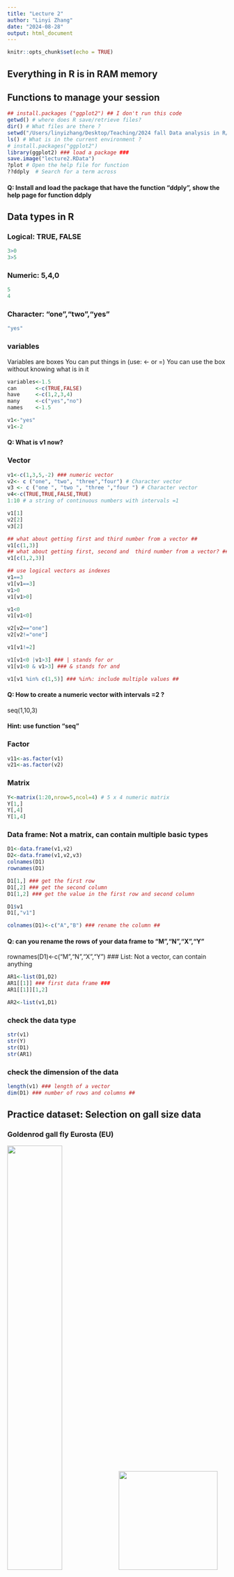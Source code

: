 ```yaml
---
title: "Lecture 2"
author: "Linyi Zhang"
date: "2024-08-28"
output: html_document
---
```


```r
knitr::opts_chunk$set(echo = TRUE)
```

## Everything in R is in RAM memory

## Functions to manage your session

```r
## install.packages ("ggplot2") ## I don't run this code
getwd() # where does R save/retrieve files? 
dir() # What files are there ?
setwd("/Users/linyizhang/Desktop/Teaching/2024 fall Data analysis in R/Data-analysis-in-R") # Set another place to save/retrieve files
ls() # What is in the current environment ?
# install.packages("ggplot2")
library(ggplot2) ### load a package ###
save.image("lecture2.RData")
?plot # Open the help file for function
??ddply  # Search for a term across
```

#### Q: Install and load the package that have the function "ddply", show the help page for function ddply

## Data types in R

### Logical: TRUE, FALSE

```r
3>0
3>5
```

### Numeric: 5,4,0

```r
5
4
```

### Character: "one","two","yes"

```r
"yes"
```

### variables

Variables are boxes You can put things in (use: \<- or =) You can use the box without knowing what is in it

```r
variables<-1.5
can      <-c(TRUE,FALSE)
have     <-c(1,2,3,4)
many     <-c("yes","no")
names    <-1.5

v1<-"yes"
v1<-2
```

#### Q: What is v1 now?

### Vector

```r
v1<-c(1,3,5,-2) ### numeric vector
v2<- c ("one", "two", "three","four") # Character vector
v3 <- c ("one ", "two ", "three ","four ") # Character vector
v4<-c(TRUE,TRUE,FALSE,TRUE)
1:10 # a string of continuous numbers with intervals =1

v1[1]
v2[2]
v3[2]

## what about getting first and third number from a vector ##
v1[c(1,3)]
## what about getting first, second and  third number from a vector? ##
v1[c(1,2,3)]

## use logical vectors as indexes 
v1==3
v1[v1==3]
v1>0
v1[v1>0]

v1<0
v1[v1<0]

v2[v2=="one"]
v2[v2!="one"]

v1[v1!=2]

v1[v1<0 |v1>3] ### | stands for or 
v1[v1<0 & v1>3] ### & stands for and

v1[v1 %in% c(1,5)] ### %in%: include multiple values ## 

```

#### Q: How to create a numeric vector with intervals =2 ?

seq(1,10,3)

#### Hint: use function "seq"

### Factor

```r
v11<-as.factor(v1)
v21<-as.factor(v2)
```

### Matrix

```r
Y<-matrix(1:20,nrow=5,ncol=4) # 5 x 4 numeric matrix
Y[1,]
Y[,4]
Y[1,4]
```

### Data frame: Not a matrix, can contain multiple basic types

```r
D1<-data.frame(v1,v2)
D2<-data.frame(v1,v2,v3)
colnames(D1)
rownames(D1)

D1[1,] ### get the first row
D1[,2] ### get the second column
D1[1,2] ### get the value in the first row and second column

D1$v1
D1[,"v1"]

colnames(D1)<-c("A","B") ### rename the column ##
```

#### Q: can you rename the rows of your data frame to "M","N","X","Y"

rownames(D1)\<-c("M","N","X","Y") \### List: Not a vector, can contain anything

```r
AR1<-list(D1,D2)
AR1[[1]] ### first data frame ###
AR1[[1]][1,2]

AR2<-list(v1,D1)
```

### check the data type

```r
str(v1)
str(Y)
str(D1)
str(AR1)
```

### check the dimension of the data

```r

length(v1) ### length of a vector
dim(D1) ### number of rows and columns ##

```

## Practice dataset: Selection on gall size data

### Goldenrod gall fly Eurosta (EU)

![](gall.jpg){width="50%"} ![](gall%20fly%20adult.jpg){width="227"}

![](dissected_galls.jpg){width="288"}

### Natural enemies

#### 1. parasitic wasp: Eurytoma gigantea (GIG)

![](E.gig1.jpg){width="158"} ![](E.gig2.png){width="139"}

#### 2. parasitic wasp: Eurytoma obstusiven (OBT)

![](E.obt.jpg)

#### 3. Tumbling flower beetle: Mordellistena convicta (MC)

![](beetle.larva.jpeg){width="255"} ![](beetle%20adult.jpeg){width="286"}

#### 4. Bird predation (BP)

![](bird%20predation.jpg){width="330"} ![](bird_predation.jpg){width="243"}

### 1. Read dataset

#### make sure your dataset is stored in your working directory

```r
getwd()
setwd("/Users/linyizhang/Desktop/Teaching/2024 fall Data analysis in R/Data-analysis-in-R") ### put down the path of your directory 
Galldata1<-read.csv("Barrie_BAR_2024.csv")
```

### 2. check the dataset

```r
head(Galldata1) ### check the first six rows of the dataset
```

#### Q1: count the number of rows and columns

```r
## your code here
length(Galldata1[,1])
length(Galldata1[1,])

dim(Galldata1)

```

#### Q2: get values of column 6, 14

```r
## your code here
Galldata1[ ,c(6,14)]

```

#### Q3: get values of row 1, 3

```r
## your code here

Galldata1[c(1,3),]

```

#### Q4: get value of column 7, row 2

```r
## your code here

Galldata1[2,7]

```

#### Q5: what's the vector type of the column 1,2,9?

```r
## your code here

str(Galldata1[,1])
str(Galldata1[,2])

str(Galldata1[,c(1,2,9)])
```

#### Q6: rename the first column into "Content" ....

```r
## your code here

colnames(Galldata1)[1]<-"Content"
```

#### Q7: rename the second to 33 columns into "6","7","8","9" ....

```r
## your code here
colnames(Galldata1)[2:29]<-6:33 ## numeric 

```

#### Q8: rename species name in the first column into species initials: "Eurosta" for "EU"

```r
## your code here

Galldata1[1,1]<-"EU"

```

#### Q9: get the row of species M. convicta

```r
## your code here
Galldata1[4,1]

Galldata1[Galldata1$Content=="M. convicta",]

c(1:nrow(Galldata1))[Galldata1$Content=="M. convicta"]
```

#### Q9: get the row of species E. gigantea and M. convicta

```r
## your code here

Galldata1[Galldata1$Content=="M. convicta"|Galldata1$Content=="E. gigantea",]

Galldata1[Galldata1$Content %in% c("M. convicta","E. gigantea"),]
```

## for, repeat

### 1. Usage of for loop: total number of each species

#### hint: for adding values for a vector, use sum

```r
#### for adding values for a vector, use sum
sum(Galldata1[1,2:15])

### how to get the total number of Eurosta for all gall sizes ###
ncols<-ncol(Galldata1)

length(Galldata1[1,]) ## number of columns
       
sum(Galldata1[1,2:ncols])

sum(Galldata1[1,-1])
sum(Galldata1[2,2:ncols])
sum(Galldata1[3,2:ncols])
## repeat the above step for each row ###
TotalN<-c()

seq(1,8,2)

for (i in 1:8){
  
  TotalN[i]<-sum(Galldata1[i,2:ncols])
  
}
```

#### Q: what about total number of galls for each gall size

```r
### your code below 



```

### 2. Repeat

```r
### create a vector of value 1 for the total number of Eurosta for gall size 21
rep(1,Galldata1[1,"21"])
length(rep(1,Galldata1[1,"21"]))

rep(0,Galldata1[1,"21"])
```

### Q: convert the Galldata1 into a data format like below

![](datascreenshot.png)

```r
### your code below


```
